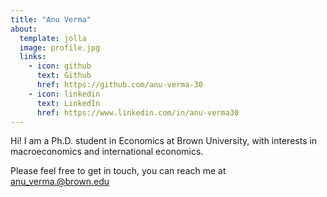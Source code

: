 ```yaml
---
title: "Anu Verma"
about:
  template: jolla
  image: profile.jpg
  links:
    - icon: github
      text: Github
      href: https://github.com/anu-verma-30
    - icon: linkedin
      text: LinkedIn
      href: https://www.linkedin.com/in/anu-verma30
---
```


Hi! I am a Ph.D. student in Economics at Brown University, with interests in macroeconomics and international economics. 

Please feel free to get in touch, you can reach me at [anu_verma.@brown.edu](mailto:anu_verma.@brown.edu)